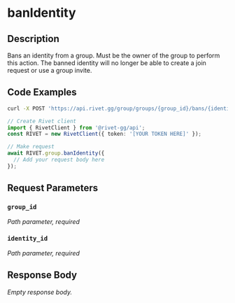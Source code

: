 
# banIdentity

## Description

Bans an identity from a group. Must be the owner of the group to perform this action. The banned identity will no longer be able to create a join request or use a group invite.

## Code Examples

<CodeGroup title='Request' tag='POST' label='https://api.rivet.gg/group/groups/{group_id}/bans/{identity_id}'>

```bash {{ "title": "cURL" }}
curl -X POST 'https://api.rivet.gg/group/groups/{group_id}/bans/{identity_id}'
```

```ts
// Create Rivet client
import { RivetClient } from '@rivet-gg/api';
const RIVET = new RivetClient({ token: '[YOUR TOKEN HERE]' });

// Make request
await RIVET.group.banIdentity({
  // Add your request body here
});
```

</CodeGroup>

## Request Parameters

### `group_id`

_Path parameter, required_

### `identity_id`

_Path parameter, required_

## Response Body

_Empty response body._
